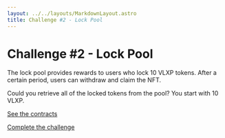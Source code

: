 ```yaml
---
layout: ../../layouts/MarkdownLayout.astro
title: Challenge #2 - Lock Pool
---
```


# Challenge #2 - Lock Pool

The lock pool provides rewards to users who lock 10 VLXP tokens. 
After a certain period, users can withdraw and claim the NFT.

Could you retrieve all of the locked tokens from the pool? You start with 10 VLXP.

[See the contracts](https://github.com/valixconsulting/valix-ctf-playground/tree/main/contracts/lock-pool)

[Complete the challenge](https://github.com/valixconsulting/valix-ctf-playground/tree/main/test/lock-pool/lock-pool.challenge.ts)

